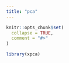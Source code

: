 ```yaml
---
title: "pca"
---
```


```r
knitr::opts_chunk$set(
  collapse = TRUE,
  comment = "#>"
)
```

```r
library(xpca)
```


